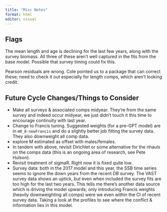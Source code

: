 ```yaml
---
title: "Misc Notes"
format: html
editor: visual
---
```


## Flags

The mean length and age is declining for the last few years, along with the survey biomass. All three of these aren't well captured in the fits from the base model. Possible that survey timing could fix this.

Pearson residuals are wrong. Cole pointed us to a package that can correct these; need to check it out especially for length comps, which aren't looking credit.

## Future Cycle Changes/Things to Consider

-   Make all surveys & associated comps midyear. They're from the same survey and indeed occur midyear, we just didn't touch it this time to encourage continuity with last year.
-   Change to Francis tuning. Suggested weights (for a pre-GPT model) are in `m0_8-newFrancis` and do a slightly better job fitting the survey data. They also downweight all comp data.
- explore M estimated as offset with males/females.
-   In tandem with above, revisit Dirichlet or some alternative for the nhauls on the comps data (this is an ongoing area of research, see Pete Hulson).
-   Revisit treatment of sigmaR. Right now it is fixed quite low.
-   Survey data: both in the 2017 model and this year, the SSB time series seems to ignore the down years from the recent DB survey. The VAST survey data shows an uptick, but even when included the survey fits are too high for the last two years. This tells me there's another data source which is driving the model upwards; only introducing Francis weights (heavily downweighting all comps) were we even within the CI of recent survey data. Taking a look at the profiles to see where the conflict & information lies in this model.
